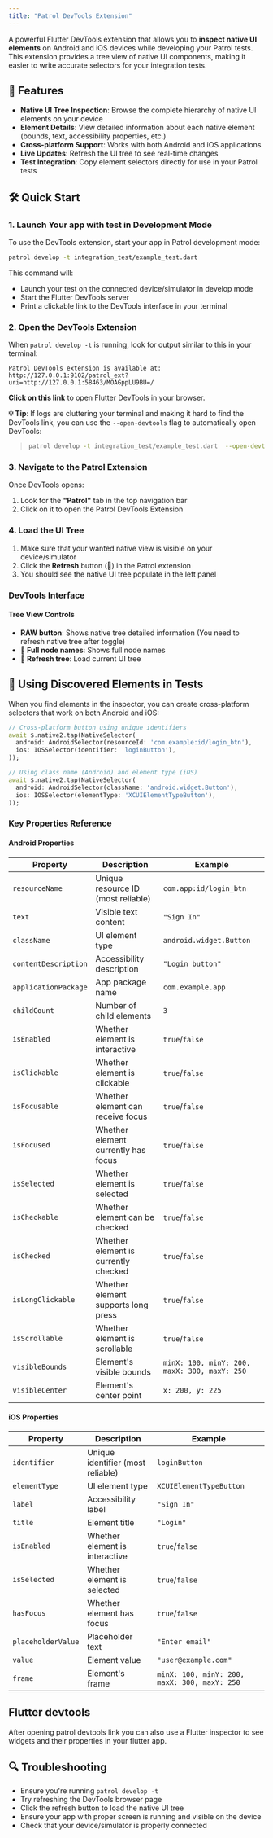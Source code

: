 ```yaml
---
title: "Patrol DevTools Extension"
---
```



A powerful Flutter DevTools extension that allows you to **inspect native UI elements** on Android and iOS devices while developing your Patrol tests. This extension provides a tree view of native UI components, making it easier to write accurate selectors for your integration tests.

## 🚀 Features

- **Native UI Tree Inspection**: Browse the complete hierarchy of native UI elements on your device
- **Element Details**: View detailed information about each native element (bounds, text, accessibility properties, etc.)
- **Cross-platform Support**: Works with both Android and iOS applications
- **Live Updates**: Refresh the UI tree to see real-time changes
- **Test Integration**: Copy element selectors directly for use in your Patrol tests

## 🛠️ Quick Start

### 1. Launch Your app with test in Development Mode

To use the DevTools extension, start your app in Patrol development mode:

```bash
patrol develop -t integration_test/example_test.dart
```

This command will:
- Launch your test on the connected device/simulator in develop mode
- Start the Flutter DevTools server
- Print a clickable link to the DevTools interface in your terminal

### 2. Open the DevTools Extension

When `patrol develop -t` is running, look for output similar to this in your terminal:

```
Patrol DevTools extension is available at:
http://127.0.0.1:9102/patrol_ext?uri=http://127.0.0.1:58463/MOAGppLU9BU=/
```

**Click on this link** to open Flutter DevTools in your browser.

**💡 Tip**: If logs are cluttering your terminal and making it hard to find the DevTools link, you can use the `--open-devtools` flag to automatically open DevTools:

> ```bash
> patrol develop -t integration_test/example_test.dart  --open-devtools
> ```

### 3. Navigate to the Patrol Extension

Once DevTools opens:
1. Look for the **"Patrol"** tab in the top navigation bar
2. Click on it to open the Patrol DevTools Extension

### 4. Load the UI Tree

1. Make sure that your wanted native view is visible on your device/simulator
2. Click the **Refresh** button (🔄) in the Patrol extension
3. You should see the native UI tree populate in the left panel

### DevTools Interface

#### Tree View Controls
- **RAW button**: Shows native tree detailed information (You need to refresh native tree after toggle)
- **📱 Full node names**: Shows full node names
- **🔄 Refresh tree**: Load current UI tree

## 🧪 Using Discovered Elements in Tests

When you find elements in the inspector, you can create cross-platform selectors that work on both Android and iOS:

```dart
// Cross-platform button using unique identifiers
await $.native2.tap(NativeSelector(
  android: AndroidSelector(resourceId: 'com.example:id/login_btn'),
  ios: IOSSelector(identifier: 'loginButton'),
));

// Using class name (Android) and element type (iOS)
await $.native2.tap(NativeSelector(
  android: AndroidSelector(className: 'android.widget.Button'),
  ios: IOSSelector(elementType: 'XCUIElementTypeButton'),
));

```

### Key Properties Reference

#### Android Properties

| Property | Description | Example |
|----------|-------------|---------|
| `resourceName` | Unique resource ID (most reliable) | `com.app:id/login_btn` |
| `text` | Visible text content | `"Sign In"` |
| `className` | UI element type | `android.widget.Button` |
| `contentDescription` | Accessibility description | `"Login button"` |
| `applicationPackage` | App package name | `com.example.app` |
| `childCount` | Number of child elements | `3` |
| `isEnabled` | Whether element is interactive | `true`/`false` |
| `isClickable` | Whether element is clickable | `true`/`false` |
| `isFocusable` | Whether element can receive focus | `true`/`false` |
| `isFocused` | Whether element currently has focus | `true`/`false` |
| `isSelected` | Whether element is selected | `true`/`false` |
| `isCheckable` | Whether element can be checked | `true`/`false` |
| `isChecked` | Whether element is currently checked | `true`/`false` |
| `isLongClickable` | Whether element supports long press | `true`/`false` |
| `isScrollable` | Whether element is scrollable | `true`/`false` |
| `visibleBounds` | Element's visible bounds | `minX: 100, minY: 200, maxX: 300, maxY: 250` |
| `visibleCenter` | Element's center point | `x: 200, y: 225` |

#### iOS Properties

| Property | Description | Example |
|----------|-------------|---------|
| `identifier` | Unique identifier (most reliable) | `loginButton` |
| `elementType` | UI element type | `XCUIElementTypeButton` |
| `label` | Accessibility label | `"Sign In"` |
| `title` | Element title | `"Login"` |
| `isEnabled` | Whether element is interactive | `true`/`false` |
| `isSelected` | Whether element is selected | `true`/`false` |
| `hasFocus` | Whether element has focus | `true`/`false` |
| `placeholderValue` | Placeholder text | `"Enter email"` |
| `value` | Element value | `"user@example.com"` |
| `frame` | Element's frame | `minX: 100, minY: 200, maxX: 300, maxY: 250` |


## Flutter devtools
After opening patrol devtools link you can also use a Flutter inspector to see widgets and their
properties in your flutter app. 

## 🔍 Troubleshooting

- Ensure you're running `patrol develop -t`
- Try refreshing the DevTools browser page
- Click the refresh button to load the native UI tree
- Ensure your app with proper screen is running and visible on the device
- Check that your device/simulator is properly connected
